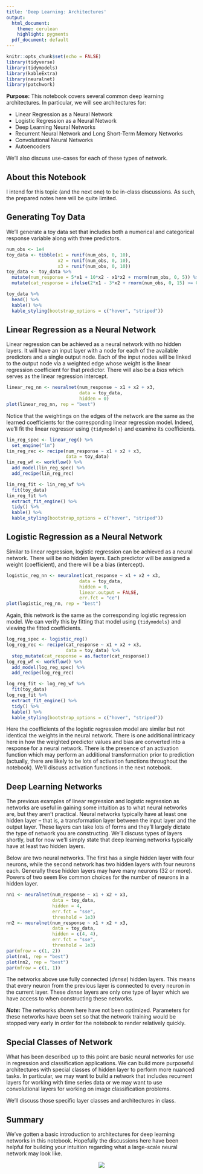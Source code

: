 ```yaml
---
title: 'Deep Learning: Architectures'
output:
  html_document:
    theme: cerulean
    highlight: pygments
  pdf_document: default
---
```


```r
knitr::opts_chunk$set(echo = FALSE)
library(tidyverse)
library(tidymodels)
library(kableExtra)
library(neuralnet)
library(patchwork)
```

**Purpose:** This notebook covers several common deep learning architectures. In particular, we will see architectures for:

+ Linear Regression as a Neural Network
+ Logistic Regression as a Neural Network
+ Deep Learning Neural Networks
+ Recurrent Neural Network and Long Short-Term Memory Networks
+ Convolutional Neural Networks
+ Autoencoders

We'll also discuss use-cases for each of these types of network.

## About this Notebook

I intend for this topic (and the next one) to be in-class discussions. As such, the prepared notes here will be quite limited.

## Generating Toy Data

We'll generate a toy data set that includes both a numerical and categorical response variable along with three predictors.

```r
num_obs <- 1e4
toy_data <- tibble(x1 = runif(num_obs, 0, 10),
                   x2 = runif(num_obs, 0, 10),
                   x3 = runif(num_obs, 0, 10))
toy_data <- toy_data %>%
  mutate(num_response = 5*x1 + 10*x2 - x1*x2 + rnorm(num_obs, 0, 5)) %>%
  mutate(cat_response = ifelse(2*x1 - 3*x2 + rnorm(num_obs, 0, 15) >= 0, 1, 0))

toy_data %>% 
  head() %>%
  kable() %>%
  kable_styling(bootstrap_options = c("hover", "striped"))
```

## Linear Regression as a Neural Network

Linear regression can be achieved as a neural network with no hidden layers. It will have an input layer with a node for each of the available predictors and a single output node. Each of the input nodes will be linked to the output node via a weighted edge whose weight is the linear regression coefficient for that predictor. There will also be a *bias* which serves as the linear regression intercept. 

```r
linear_reg_nn <- neuralnet(num_response ~ x1 + x2 + x3, 
                           data = toy_data,
                           hidden = 0)
plot(linear_reg_nn, rep = "best")
```

Notice that the weightings on the edges of the network are the same as the learned coefficients for the corresponding linear regression model. Indeed, we'll fit the linear regressor using `{tidymodels}` and examine its coefficients.

```r
lin_reg_spec <- linear_reg() %>%
  set_engine("lm")
lin_reg_rec <- recipe(num_response ~ x1 + x2 + x3, 
                      data = toy_data)
lin_reg_wf <- workflow() %>%
  add_model(lin_reg_spec) %>%
  add_recipe(lin_reg_rec)

lin_reg_fit <- lin_reg_wf %>%
  fit(toy_data)
lin_reg_fit %>%
  extract_fit_engine() %>%
  tidy() %>%
  kable() %>%
  kable_styling(bootstrap_options = c("hover", "striped"))
```

## Logistic Regression as a Neural Network

Similar to linear regression, logistic regression can be achieved as a neural network. There will be no hidden layers. Each predictor will be assigned a weight (coefficient), and there will be a bias (intercept). 

```r
logistic_reg_nn <- neuralnet(cat_response ~ x1 + x2 + x3, 
                           data = toy_data,
                           hidden = 0,
                           linear.output = FALSE,
                           err.fct = "ce")
plot(logistic_reg_nn, rep = "best")
```

Again, this network is the same as the corresponding logistic regression model. We can verify this by fitting that model using `{tidymodels}` and viewing the fitted coefficients.

```r
log_reg_spec <- logistic_reg()
log_reg_rec <- recipe(cat_response ~ x1 + x2 + x3, 
                      data = toy_data) %>%
  step_mutate(cat_response = as.factor(cat_response))
log_reg_wf <- workflow() %>%
  add_model(log_reg_spec) %>%
  add_recipe(log_reg_rec)

log_reg_fit <- log_reg_wf %>%
  fit(toy_data)
log_reg_fit %>%
  extract_fit_engine() %>%
  tidy() %>%
  kable() %>%
  kable_styling(bootstrap_options = c("hover", "striped"))
```

Here the coefficients of the logistic regression model are similar but not identical the weights in the neural network. There is one additional intricacy here in how the weighted predictor values and bias are converted into a response for a neural network. There is the presence of an activation function which may perform an additional transformation prior to prediction (actually, there are likely to be lots of activation functions throughout the notebook). We'll discuss activation functions in the next notebook.

## Deep Learning Networks

The previous examples of linear regression and logistic regression as networks are useful in gaining some intuition as to what neural networks are, but they aren't practical. Neural networks typically have at least one hidden layer -- that is, a transformation layer between the input layer and the output layer. These layers can take lots of forms and they'll largely dictate the type of network you are constructing. We'll discuss types of layers shortly, but for now we'll simply state that deep learning networks typically have at least two hidden layers.

Below are two neural networks. The first has a single hidden layer with four neurons, while the second network has two hidden layers with four neurons each. Generally these hidden layers may have many neurons (32 or more). Powers of two seem like common choices for the number of neurons in a hidden layer.

```r
nn1 <- neuralnet(num_response ~ x1 + x2 + x3,
                 data = toy_data,
                 hidden = 4,
                 err.fct = "sse",
                 threshold = 1e3)
nn2 <- neuralnet(num_response ~ x1 + x2 + x3,
                 data = toy_data,
                 hidden = c(4, 4),
                 err.fct = "sse",
                 threshold = 1e3)
par(mfrow = c(1, 2))
plot(nn1, rep = "best")
plot(nn2, rep = "best")
par(mfrow = c(1, 1))
```

The networks above use fully connected (*dense*) hidden layers. This means that every neuron from the previous layer is connected to every neuron in the current layer. These *dense* layers are only one type of layer which we have access to when constructing these networks.

***Note:*** The networks shown here have not been optimized. Parameters for these networks have been set so that the network training would be stopped very early in order for the notebook to render relatively quickly.

## Special Classes of Network

What has been described up to this point are basic neural networks for use in regression and classification applications. We can build more purposeful architectures with special classes of hidden layer to perform more nuanced tasks. In particular, we may want to build a network that includes recurrent layers for working with time series data or we may want to use convolutional layers for working on image classification problems.

We'll discuss those specific layer classes and architectures in class.

## Summary

We've gotten a basic introduction to architectures for deep learning networks in this notebook. Hopefully the discussions here have been helpful for building your intuition regarding what a large-scale neural network may look like.

<center> ![](nn_google.png)</center>

